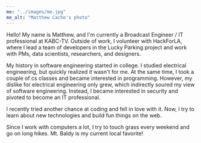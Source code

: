 ```yaml
---
me: "../images/me.jpg"
me_alt: "Matthew Cacho's photo"
---
```


Hello! My name is Matthew, and I'm currently a Broadcast Engineer / IT professional
at KABC-TV. Outside of work, I volunteer with HackForLA, where I lead a team of developers
in the Lucky Parking project and work with PMs, data scientists, researchers, and designers.

My history in software engineering started in college. I studied electrical engineering, but
quickly realized it wasn't for me. At the same time, I took a couple of cs classes and became
interested in programming. However, my dislike for electrical engineering only grew, which indirectly
soured my view of software engineering. Instead, I became interested in security and pivoted to become
an IT professional.

I recently tried another chance at coding and fell in love with it. Now, I try to learn about new
technologies and build fun things on the web.

Since I work with computers a lot, I try to touch grass every weekend and go on long hikes.
Mt. Baldy is my current local favorite!